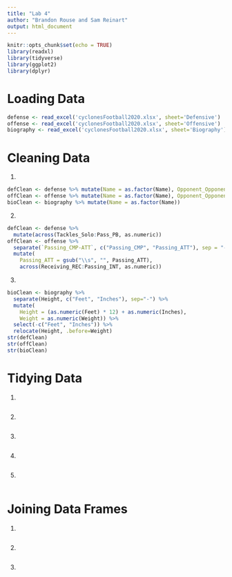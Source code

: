 ```yaml
---
title: "Lab 4"
author: "Brandon Rouse and Sam Reinart"
output: html_document
---
```


```r
knitr::opts_chunk$set(echo = TRUE)
library(readxl)
library(tidyverse)
library(ggplot2)
library(dplyr)
```

# Loading Data
```r
defense <- read_excel('cyclonesFootball2020.xlsx', sheet='Defensive')
offense <- read_excel('cyclonesFootball2020.xlsx', sheet='Offensive')
biography <- read_excel('cyclonesFootball2020.xlsx', sheet='Biography')
```

# Cleaning Data
1. 
```r
defClean <- defense %>% mutate(Name = as.factor(Name), Opponent_Opponent = as.factor(Opponent_Opponent))
offClean <- offense %>% mutate(Name = as.factor(Name), Opponent_Opponent = as.factor(Opponent_Opponent))
bioClean <- biography %>% mutate(Name = as.factor(Name))
```

2. 
```r
defClean <- defense %>%
  mutate(across(Tackles_Solo:Pass_PB, as.numeric))
offClean <- offense %>%
  separate(`Passing_CMP-ATT`, c("Passing_CMP", "Passing_ATT"), sep = "-") %>%
  mutate(
    Passing_ATT = gsub("\\s", "", Passing_ATT),
    across(Receiving_REC:Passing_INT, as.numeric))
```

3.
```r
bioClean <- biography %>%
  separate(Height, c("Feet", "Inches"), sep="-") %>%
  mutate(
    Height = (as.numeric(Feet) * 12) + as.numeric(Inches),
    Weight = as.numeric(Weight)) %>% 
  select(-c("Feet", "Inches")) %>% 
  relocate(Height, .before=Weight)
str(defClean)
str(offClean)
str(bioClean)
```

# Tidying Data
1. 
```r

```

2. 
```r

```

3. 
```r

```

4.
```r

```

5. 
```r

```

# Joining Data Frames
1. 
```r

```

2. 
```r

```

3. 
```r

```